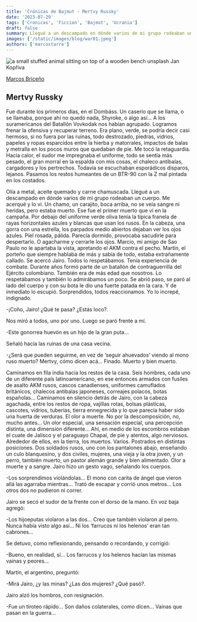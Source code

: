 ```yaml
---
title: 'Crónicas de Bajmut - Mertvy Russky'
date: '2023-07-29'
tags: ['Cronicas', 'Ficcion', 'Bajmut', 'Ucrania']
draft: false
summary: Llegué a un descampado en dónde varios de mi grupo rodeaban un cuerpo. Me acerqué y lo vi. Un chamo, un carajito, boca arriba, no se veía sangre ni heridas, pero estaba muerto. Ese fue el primer muerto que vi en la campaña. Por debajo del uniforme verde oliva tenía la típica franela de rayas horizontales azules y blancas que usan los rusos.
images: ['/static/images/blog/war01.jpeg']
authors: ['marcostarre']
---
```


![a small stuffed animal sitting on top of a wooden bench unsplash Jan Kopřiva](/static/images/blog/war01.jpeg)

[Marcos Briceño](https://twitter.com/marcostarre)

## Mertvy Russky

Fue durante los primeros días, en el Dombáss. Un caserío que se llama, o se llamaba, porque ahí no quedó nada, Shyroke, o algo así… A los suramericanos del Batallón Vovkodak nos habían agrupado. Logramos frenar la ofensiva y recuperar terreno. Era plano, verde, se podría decir casi hermoso, si no fuera por las ruinas, todo destrozado, piedras, vidrios, papeles y ropas esparcidos entre la hierba y matorrales, impactos de balas y metralla en los pocos muros que quedaban de pie. Me tocó la retaguardia. Hacía calor, el sudor me impregnaba el uniforme, todo se sentía más pesado, el gran morral en la espalda con mis cosas, el chaleco antibalas, cargadores y los pertrechos. Todavía se escuchaban esporádicos disparos, lejanos. Pasamos los restos humeantes de un BTR-90 con la Z mal pintada en los costados.

Olía a metal, aceite quemado y carne chamuscada. Llegué a un descampado en dónde varios de mi grupo rodeaban un cuerpo. Me acerqué y lo vi. Un chamo, un carajito, boca arriba, no se veía sangre ni heridas, pero estaba muerto. Ese fue el primer muerto que vi en la campaña. Por debajo del uniforme verde oliva tenía la típica franela de rayas horizontales azules y blancas que usan los rusos. En la cabeza, una gorra con una estrella, los parpados medio abiertos dejaban ver los ojos azules. Piel rosada, pálida. Parecía dormido, provocaba sacudirle para despertarlo. O agacharme y cerrarle los ojos. Marcio, mi amigo de Sao Paulo no le apartaba la vista, apretando el AKM contra el pecho. Martín, el porteño que siempre hablaba de más y sabía de todo, estaba extrañamente callado. Se acercó Jairo. Todos lo respetábamos. Tenía experiencia de combate. Durante años formó parte de un batallón de contraguerrilla del Ejército colombiano. También era de más edad que nosotros. Lo respetábamos y también lo admirábamos un poco. Se abrió paso, se paró al lado del cuerpo y con su bota le dio una fuerte patada en la cara. Y de inmediato lo escupió. Sorprendidos, todos reaccionamos. Yo lo increpé, indignado.

-¡Coño, Jairo! ¿Qué te pasa? ¿Estás loco?.

Nos miró a todos, uno por uno. Luego se paró frente a mí.

-Este gonorrea huevón es un hijo de la gran puta…

Señaló hacia las ruinas de una casa vecina.

-¿Será que pueden seguirme, en vez de ‘seguir ahuevados’ viendo al mono ruso muerto? Mertvy, cómo dicen acá… Finado. Muerto y bien muerto.

Caminamos en fila india hacia los restos de la casa. Seis hombres, cada uno de un diferente país latinoamericano, en ese entonces armados con fusiles de asalto AKM rusos, cascos canadienses, uniformes camuflados británicos, chalecos antibalas japoneses, correajes polacos, botas españolas… Caminamos en silencio detrás de Jairo, con la cabeza agachada, entre los restos de ropa, vajillas rotas, bolsas plásticas, cascotes, vidrios, tuberías, tierra ennegrecida y lo que parecía haber sido una huerta de verduras. El olor a muerte. No por la descomposición, no, mucho antes… Un olor especial, una sensación especial, una percepción distinta, una dimensión diferente… Ahí, en medio de los escombros estaban el cuate de Jalisco y el paraguayo Chapai, de pie y atentos, algo nerviosos. Alrededor de ellos, en la tierra, los muertos. Varios. Postrados en distintas posiciones. Dos soldados rusos, uno con los pantalones abajo, enseñando un culo blanquesino, y dos civiles, mujeres, una vieja y la otra joven, y un perro, también muerto, un pastor alemán grande y bien alimentado. Olor a muerte y a sangre. Jairo hizo un gesto vago, señalando los cuerpos.

-Los sorprendimos violándolas… El mono con carita de ángel que vieron allá las agarraba mientras… Trató de escapar y corrió unos metros… Los otros dos no pudieron ni correr.

Jairo se secó el sudor de la frente con el dorso de la mano. En voz baja agregó:

-Los hijoeputas violaron a las dos… Creo que también violaron al perro. Nunca había visto algo así… Ni los ‘farrucos ni los helenos’ eran tan cabrones…

Se detuvo, como reflexionando, pensando o recordando, y corrigió:

-Bueno, en realidad, sí… Los farrucos y los helenos hacían las mismas vainas y peores…

Martín, el argentino, preguntó:

-Mirá Jairo, ¿y las minas? ¿Las dos mujeres? ¿Qué pasó?.

Jairo alzó los hombros, con resignación.

-Fue un tiroteo rápido… Son daños colaterales, como dicen… Vainas que pasan en la guerra…
